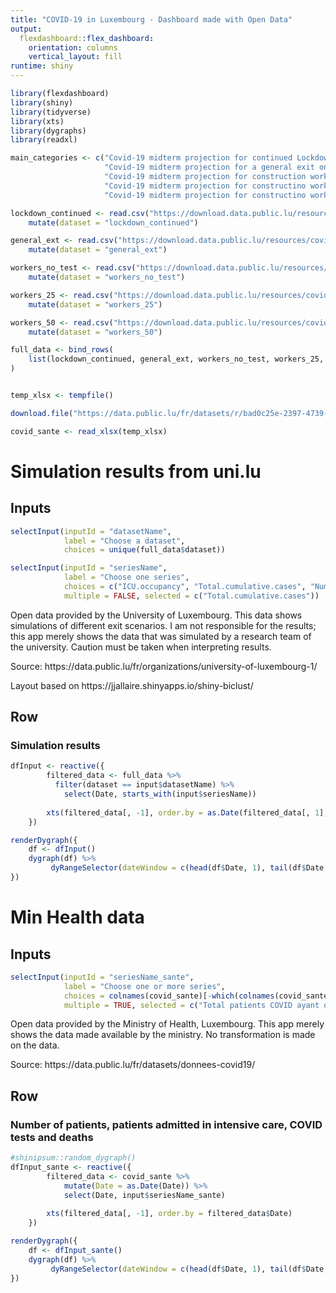 ```yaml
---
title: "COVID-19 in Luxembourg - Dashboard made with Open Data"
output: 
  flexdashboard::flex_dashboard:
    orientation: columns
    vertical_layout: fill
runtime: shiny
---
```


```r
library(flexdashboard)
library(shiny)
library(tidyverse)
library(xts)
library(dygraphs)
library(readxl)

main_categories <- c("Covid-19 midterm projection for continued Lockdown",
                     "Covid-19 midterm projection for a general exit on May 4th",
                     "Covid-19 midterm projection for construction worker release on April 20th",
                     "Covid-19 midterm projection for constructino worker release with testing and 25% efficent backtracing",
                     "Covid-19 midterm projection for constructino worker release with testing and 25% efficent backtracing")

lockdown_continued <- read.csv("https://download.data.public.lu/resources/covid-19-midterm-projection-for-continued-lockdown/20200424-090839/simulation-lockdown-continued.csv") %>% 
    mutate(dataset = "lockdown_continued")

general_ext <- read.csv("https://download.data.public.lu/resources/covid-19-midterm-projection-for-a-general-exit-on-may-4th/20200424-091111/simulation-general-exit-4may.csv") %>% 
    mutate(dataset = "general_ext")

workers_no_test <- read.csv("https://download.data.public.lu/resources/covid-19-midterm-projection-for-construction-worker-release-on-april-20th/20200424-091408/simulation-construction-workers20apr-no-test-no-trace.csv") %>% 
    mutate(dataset = "workers_no_test")

workers_25 <- read.csv("https://download.data.public.lu/resources/covid-19-midterm-projection-for-construction-worker-release-on-april-20th-with-testing-and-back-tracing/20200424-091607/simulation-construction-workers20apr-tracing25.csv") %>% 
    mutate(dataset = "workers_25")

workers_50 <- read.csv("https://download.data.public.lu/resources/covid-19-midterm-projection-for-construction-worker-release-on-april-20th-with-testing/20200424-091730/simulation-construction-workers20apr-tracing50.csv") %>% 
    mutate(dataset = "workers_50")

full_data <- bind_rows(
    list(lockdown_continued, general_ext, workers_no_test, workers_25, workers_50)
)


temp_xlsx <- tempfile()

download.file("https://data.public.lu/fr/datasets/r/bad0c25e-2397-4739-9916-1f9d60625f03", temp_xlsx)

covid_sante <- read_xlsx(temp_xlsx)
```

Simulation results from uni.lu
=====================================  

Inputs {.sidebar}
-----------------------------------------------------------------------

```r

selectInput(inputId = "datasetName", 
            label = "Choose a dataset", 
            choices = unique(full_data$dataset))

selectInput(inputId = "seriesName",
            label = "Choose one series",
            choices = c("ICU.occupancy", "Total.cumulative.cases", "Number.of.deaths"),
            multiple = FALSE, selected = c("Total.cumulative.cases"))
```

Open data provided by the University of Luxembourg. This data shows simulations of different exit
scenarios. I am not responsible for the results; this app merely shows the data that was simulated by a 
research team of the university. Caution must be taken when interpreting results.

Source: https://data.public.lu/fr/organizations/university-of-luxembourg-1/

Layout based on https://jjallaire.shinyapps.io/shiny-biclust/

Row
-----------------------------------------------------------------------

### Simulation results
    
```r
dfInput <- reactive({
        filtered_data <- full_data %>% 
          filter(dataset == input$datasetName) %>% 
            select(Date, starts_with(input$seriesName))
        
        xts(filtered_data[, -1], order.by = as.Date(filtered_data[, 1], "%d/%m/%Y"))
    })

renderDygraph({
    df <- dfInput()
    dygraph(df) %>% 
         dyRangeSelector(dateWindow = c(head(df$Date, 1), tail(df$Date, 1)))
})
```

Min Health data 
=====================================  

Inputs {.sidebar}
-----------------------------------------------------------------------

```r
selectInput(inputId = "seriesName_sante",
            label = "Choose one or more series",
            choices = colnames(covid_sante)[-which(colnames(covid_sante) == "Date")],
            multiple = TRUE, selected = c("Total patients COVID ayant quitté l'hôpital"))

```

Open data provided by the Ministry of Health, Luxembourg.
This app merely shows the data made available by the ministry. No transformation is made on the data.

Source: https://data.public.lu/fr/datasets/donnees-covid19/

Row
-----------------------------------------------------------------------

### Number of patients, patients admitted in intensive care, COVID tests and deaths
    
```r

#shinipsum::random_dygraph()
dfInput_sante <- reactive({
        filtered_data <- covid_sante %>% 
            mutate(Date = as.Date(Date)) %>% 
            select(Date, input$seriesName_sante)
        
        xts(filtered_data[, -1], order.by = filtered_data$Date)
    })

renderDygraph({
    df <- dfInput_sante()
    dygraph(df) %>% 
         dyRangeSelector(dateWindow = c(head(df$Date, 1), tail(df$Date, 1)))
})
```
